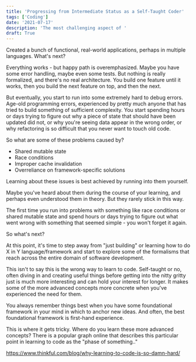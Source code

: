 ```yaml
---
title: 'Progressing from Intermediate Status as a Self-Taught Coder'
tags: ['Coding']
date: '2021-07-17'
description: 'The most challenging aspect of '
draft: True
---
```


Created a bunch of functional, real-world applications, perhaps in multiple languages. What's next?

Everything works - but happy path is overemphasized. Maybe you have some error handling, maybe even some tests. But nothing is really formalized, and there's no real architecture. You build one feature until it works, then you build the next feature on top, and then the next.

But eventually, you start to run into some extremely hard to debug errors. Age-old programming errors, experienced by pretty much anyone that has tried to build something of sufficient complexity. You start spending hours or days trying to figure out why a piece of state that should have been updated did not, or why you're seeing data appear in the wrong order, or why refactoring is so difficult that you never want to touch old code.

So what are some of these problems caused by?

- Shared mutable state
- Race conditions
- Improper cache invalidation
- Overreliance on framework-specific solutions

Learning about these issues is best achieved by running into them yourself.

Maybe you've heard about them during the course of your learning, and perhaps even understood them in theory. But they rarely stick in this way.

The first time you run into problems with something like race conditions or shared mutable state and spend hours or days trying to figure out what went wrong with something that seemed simple - you won't forget it again.

So what's next?

At this point, it's time to step away from "just building" or learning how to do X in Y language/framework and start to explore some of the formalisms that reach across the entire domain of software development.

This isn't to say this is the wrong way to learn to code. Self-taught or no, often diving in and creating useful things before getting into the nitty gritty just is much more interesting and can hold your interest for longer. It makes some of the more advanced concepts more concrete when you've experienced the need for them.

You always remember things best when you have some foundational framework in your mind in which to anchor new ideas. And often, the best foundational framework is first-hand experience.

This is where it gets tricky. Where do you learn these more advanced concepts? There is a popular graph online that describes this particular point in learning to code as the "phase of something.."

https://www.thinkful.com/blog/why-learning-to-code-is-so-damn-hard/
